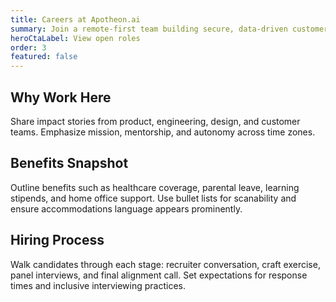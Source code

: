 ```yaml
---
title: Careers at Apotheon.ai
summary: Join a remote-first team building secure, data-driven customer experiences for regulated industries.
heroCtaLabel: View open roles
order: 3
featured: false
---
```


[//]: # 'NOTE: HERO SLOT CONTRACT — CTA should lead to the applicant tracking system or a talent network form.'
[//]: # 'NOTE: Mention the remote-first stance to capture search intent.'

## Why Work Here

Share impact stories from product, engineering, design, and customer teams. Emphasize mission,
mentorship, and autonomy across time zones.

## Benefits Snapshot

Outline benefits such as healthcare coverage, parental leave, learning stipends, and home office
support. Use bullet lists for scanability and ensure accommodations language appears prominently.

## Hiring Process

Walk candidates through each stage: recruiter conversation, craft exercise, panel interviews, and
final alignment call. Set expectations for response times and inclusive interviewing practices.
